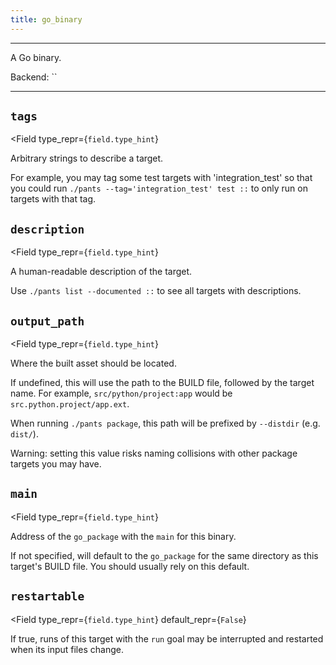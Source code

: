 ```yaml
---
title: go_binary
---
```



---

A Go binary.

Backend: <span className="color--primary">``</span>

---

<span className={styles.options}>

## `tags`

<Field
    type_repr={`field.type_hint`}
>
Arbitrary strings to describe a target.

For example, you may tag some test targets with &#x27;integration_test&#x27; so that you could run `./pants --tag='integration_test' test ::` to only run on targets with that tag.
</Field>

## `description`

<Field
    type_repr={`field.type_hint`}
>
A human-readable description of the target.

Use `./pants list --documented ::` to see all targets with descriptions.
</Field>

## `output_path`

<Field
    type_repr={`field.type_hint`}
>
Where the built asset should be located.

If undefined, this will use the path to the BUILD file, followed by the target name. For example, `src/python/project:app` would be `src.python.project/app.ext`.

When running `./pants package`, this path will be prefixed by `--distdir` (e.g. `dist/`).

Warning: setting this value risks naming collisions with other package targets you may have.
</Field>

## `main`

<Field
    type_repr={`field.type_hint`}
>
Address of the `go_package` with the `main` for this binary.

If not specified, will default to the `go_package` for the same directory as this target&#x27;s BUILD file. You should usually rely on this default.
</Field>

## `restartable`

<Field
    type_repr={`field.type_hint`}
    default_repr={`False`}
>
If true, runs of this target with the `run` goal may be interrupted and restarted when its input files change.
</Field>



</span>